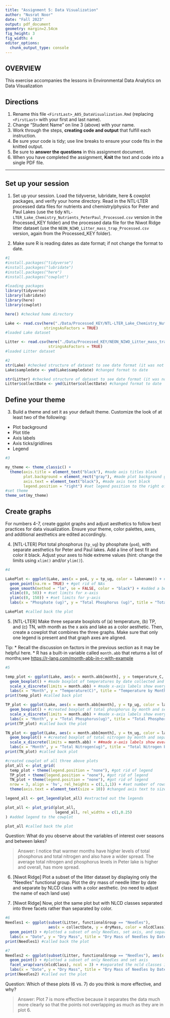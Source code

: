 ```yaml
---
title: "Assignment 5: Data Visualization"
author: "Nusrat Noor"
date: "Fall 2023"
output: pdf_document
geometry: margin=2.54cm
fig_height: 3
fig_width: 4
editor_options: 
  chunk_output_type: console
---
```


## OVERVIEW

This exercise accompanies the lessons in Environmental Data Analytics on Data Visualization 

## Directions
1.  Rename this file `<FirstLast>_A05_DataVisualization.Rmd` (replacing `<FirstLast>` with your first and last name).
2. Change "Student Name" on line 3 (above) with your name.
3. Work through the steps, **creating code and output** that fulfill each instruction.
4. Be sure your code is tidy; use line breaks to ensure your code fits in the knitted output.
5. Be sure to **answer the questions** in this assignment document.
6. When you have completed the assignment, **Knit** the text and code into a single PDF file.

---

## Set up your session 

1. Set up your session. Load the tidyverse, lubridate, here & cowplot packages, and verify your home directory. Read in the NTL-LTER processed data files for nutrients and chemistry/physics for Peter and Paul Lakes (use the tidy `NTL-LTER_Lake_Chemistry_Nutrients_PeterPaul_Processed.csv` version in the Processed_KEY folder) and the processed data file for the Niwot Ridge litter dataset (use the `NEON_NIWO_Litter_mass_trap_Processed.csv` version, again from the Processed_KEY folder). 

2. Make sure R is reading dates as date format; if not change the format to date.

```r
#1 
#install.packages("tidyverse")
#install.packages("lubridate")
#install.packages("here")
#install.packages("cowplot")

#loading packages
library(tidyverse)
library(lubridate)
library(here)
library(cowplot)

here() #checked home directory

Lake <- read.csv(here("./Data/Processed_KEY/NTL-LTER_Lake_Chemistry_Nutrients_PeterPaul_Processed.csv"), 
                 stringsAsFactors = TRUE)
#loaded Lake dataset

Litter <- read.csv(here("./Data/Processed_KEY/NEON_NIWO_Litter_mass_trap_Processed.csv"), 
                   stringsAsFactors = TRUE)
#loaded Litter dataset

#2 
str(Lake) #checked structure of dataset to see date format (it was not date format)
Lake$sampledate <- ymd(Lake$sampledate) #changed format to date

str(Litter) #checked structure of dataset to see date format (it was not date format)
Litter$collectDate <- ymd(Litter$collectDate) #changed format to date

```
## Define your theme
3. Build a theme and set it as your default theme. Customize the look of at least two of the following: 
 * Plot background
 * Plot title
 * Axis labels
 * Axis ticks/gridlines
 * Legend

```r
#3

my_theme <- theme_classic() + 
  theme(axis.title = element_text("black"), #made axis titles black
        plot.background = element_rect("gray"), #made plot background gray
        axis.text = element_text("black"), #made axis text black
        legend.position = "right") #set legend position to the right of plot
#set theme
theme_set(my_theme)
```

## Create graphs
For numbers 4-7, create ggplot graphs and adjust aesthetics to follow best practices for data visualization. Ensure your theme, color palettes, axes, and additional aesthetics are edited accordingly.

4. [NTL-LTER] Plot total phosphorus (`tp_ug`) by phosphate (`po4`), with separate aesthetics for Peter and Paul lakes. Add a line of best fit and color it black. Adjust your axes to hide extreme values (hint: change the limits using `xlim()` and/or `ylim()`).

```r
#4 

LakePlot <- ggplot(Lake, aes(x = po4, y = tp_ug, color = lakename)) + #created plot for total phosphorus and phosphate
  geom_point(na.rm = TRUE) + #got rid of NAs 
  geom_smooth(method = "lm", se = FALSE, color = "black") + #added a best fit line and made it black
  xlim(c(0, 50)) + #set limits for x-axis
  ylim(c(0, 150)) + #set limits for y-axis
  labs(x = "Phosphate (ug)", y = "Total Phosphorus (ug)", title = "Total Phosphorus by Phosphate", color = "Lake Name") #changed labels

LakePlot #called back the plot

```


5. [NTL-LTER] Make three separate boxplots of (a) temperature, (b) TP, and (c) TN, with month as the x axis and lake as a color aesthetic. Then, create a cowplot that combines the three graphs. Make sure that only one legend is present and that graph axes are aligned. 

Tip:
* Recall the discussion on factors in the previous section as it may be helpful here. 
* R has a built-in variable called `month.abb` that returns a list of months;see <https://r-lang.com/month-abb-in-r-with-example>

```r
#5 

temp_plot <- ggplot(Lake, aes(x = month.abb[month], y = temperature_C, color = lakename)) +
  geom_boxplot() + #made boxplot of temperatures by date collected and separated by lakename
  scale_x_discrete(limits = month.abb) + #made x-axis labels show every month in abbreviated form
  labs(x = "Month", y = "Temperature(C)", title = "Temperature by Month", color = "Lake Name") #changed labels
print(temp_plot) #called back plot

TP_plot <- ggplot(Lake, aes(x = month.abb[month], y = tp_ug, color = lakename)) +
  geom_boxplot() + #created boxplot of total phosphorus by month and separated by lakename
  scale_x_discrete(limits = month.abb) + #made x-axis labels show every month in abbreviated form
  labs(x = "Month", y = "Total Phosphorus(ug)", title = "Total Phosphorus by Month", color = "Lake Name") #changed labels
print(TP_plot) #called back the plot

TN_plot <- ggplot(Lake, aes(x = month.abb[month], y = tn_ug, color = lakename)) +
  geom_boxplot() + #created boxplot of total nitrogen by month and separated by lakename
  scale_x_discrete(limits = month.abb) + ##made x-axis labels show every month in abbreviated form
  labs(x = "Month", y = "Total Nitrogen(ug)", title = "Total Nitrogen by Month", color = "Lake Name") #changed labels
print(TN_plot) #called back plot

#created cowplot of all three above plots
plot_all <- plot_grid(
  temp_plot + theme(legend.position = "none"), #got rid of legend
  TP_plot + theme(legend.position = "none"), #got rid of legend
  TN_plot + theme(legend.position = "none"), #got rid of legend
  nrow = 3, align = 'hv', rel_heights = c(1,1,1)) + #set number of rows, aligned horizontally and vertically, and set relative heights of the plots
  theme(axis.text = element_text(size = 10)) #changed axis text to size 10

legend_all <- get_legend(plot_all) #extracted out the legends

plot_all <- plot_grid(plot_all,
                      legend_all, rel_widths = c(1,0.25)
) #added legend to the cowplot

plot_all #called back the plot

```

Question: What do you observe about the variables of interest over seasons and between lakes? 

> Answer: 
I notice that warmer months have higher levels of total phosphorus and total nitrogen and also have a wider spread. The average total nitrogen and phosphorus levels in Peter lake is higher and overall, has more spread. 

6. [Niwot Ridge] Plot a subset of the litter dataset by displaying only the "Needles" functional group. Plot the dry mass of needle litter by date and separate by NLCD class with a color aesthetic. (no need to adjust the name of each land use)

7. [Niwot Ridge] Now, plot the same plot but with NLCD classes separated into three facets rather than separated by color. 

```r
#6
Needles1 <- ggplot(subset(Litter, functionalGroup == "Needles"), 
                   aes(x = collectDate, y = dryMass, color = nlcdClass)) +
  geom_point() + #plotted a subset of only Needles, set axis, and separated by ncld class
  labs(x = "Date", y = "Dry Mass", title = "Dry Mass of Needles by Date", color = "NLCD Class") #changed labels 
print(Needles1) #called back the plot

#7
Needles2 <- ggplot(subset(Litter, functionalGroup == "Needles"), aes(x = collectDate, y = dryMass)) +
  geom_point() + #plotted a subset of only Needles and set axis
  facet_wrap(vars(nlcdClass), ncol = 3) + #separated the ncld classes into three facets 
  labs(x = "Date", y = "Dry Mass", title = "Dry Mass of Needles by Date") #changed labels and title
print(Needles2) #called out the plot

```
Question: Which of these plots (6 vs. 7) do you think is more effective, and why? 

> Answer:
Plot 7 is  more effective because it separates the data much more clearly so that the points not overlapping  as much as they are in plot 6. 